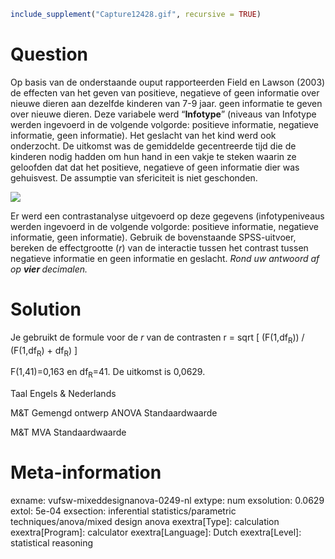 ```r
include_supplement("Capture12428.gif", recursive = TRUE)
```

Question
========
Op basis van de onderstaande ouput rapporteerden Field en Lawson (2003) de effecten van het geven van positieve, negatieve of geen informatie over nieuwe dieren aan dezelfde kinderen van 7-9 jaar. geen informatie te geven over nieuwe dieren. Deze variabele werd "**Infotype**" (niveaus van Infotype werden ingevoerd in de volgende volgorde: positieve informatie, negatieve informatie, geen informatie). Het geslacht van het kind werd ook onderzocht. De uitkomst was de gemiddelde gecentreerde tijd die de kinderen nodig hadden om hun hand in een vakje te steken waarin ze geloofden dat dat het positieve, negatieve of geen informatie dier was gehuisvest. De assumptie van sfericiteit is niet geschonden.  
  
  
![](Capture12428.gif)

Er werd een contrastanalyse uitgevoerd op deze gegevens (infotypeniveaus werden ingevoerd in de volgende volgorde: positieve informatie, negatieve informatie, geen informatie). Gebruik de bovenstaande SPSS-uitvoer, bereken de effectgrootte (*r*) van de interactie tussen het contrast tussen negatieve informatie en geen informatie en geslacht. *Rond uw antwoord af op **vier **decimalen.*


Solution
========

Je gebruikt de formule voor de *r* van de contrasten  r = sqrt [ (F(1,df<sub>R</sub>)) / (F(1,df<sub>R</sub>) + df<sub>R</sub>) \]  
  
F(1,41)=0,163 en df<sub>R</sub>=41. De uitkomst is 0,0629.

Taal Engels & Nederlands

M&T Gemengd ontwerp ANOVA Standaardwaarde

M&T MVA Standaardwaarde

Meta-information
================
exname: vufsw-mixeddesignanova-0249-nl
extype: num
exsolution: 0.0629
extol: 5e-04
exsection: inferential statistics/parametric techniques/anova/mixed design anova
exextra[Type]: calculation
exextra[Program]: calculator
exextra[Language]: Dutch
exextra[Level]: statistical reasoning


